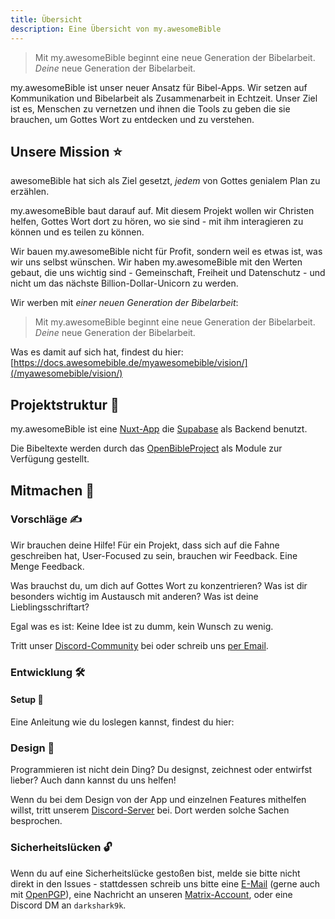 ```yaml
---
title: Übersicht
description: Eine Übersicht von my.awesomeBible
---
```


> Mit my.awesomeBible beginnt eine neue Generation der Bibelarbeit. *Deine* neue Generation der Bibelarbeit.

my.awesomeBible ist unser neuer Ansatz für Bibel-Apps.
Wir setzen auf Kommunikation und Bibelarbeit als Zusammenarbeit in Echtzeit.
Unser Ziel ist es, Menschen zu vernetzen und ihnen die Tools zu geben die sie brauchen, um Gottes Wort zu entdecken und zu verstehen.

## Unsere Mission ⭐
awesomeBible hat sich als Ziel gesetzt, *jedem* von Gottes genialem Plan zu erzählen.

my.awesomeBible baut darauf auf.
Mit diesem Projekt wollen wir Christen helfen, Gottes Wort dort zu hören, wo sie sind - mit ihm interagieren zu können und es teilen zu können.

Wir bauen my.awesomeBible nicht für Profit, sondern weil es etwas ist, was wir uns selbst wünschen.
Wir haben my.awesomeBible mit den Werten gebaut, die uns wichtig sind - Gemeinschaft, Freiheit und Datenschutz - und nicht um das nächste Billion-Dollar-Unicorn zu werden.

Wir werben mit *einer neuen Generation der Bibelarbeit*:

> Mit my.awesomeBible beginnt eine neue Generation der Bibelarbeit. *Deine* neue Generation der Bibelarbeit.

Was es damit auf sich hat, findest du hier: [https://docs.awesomebible.de/myawesomebible/vision/](/myawesomebible/vision/)


## Projektstruktur 🍃
my.awesomeBible ist eine [Nuxt-App](https://code.awesomebible.de/my.awesomebible-nuxt) die [Supabase](https://supabase.com) als Backend benutzt.

Die Bibeltexte werden durch das [OpenBibleProject](https://obp.awesomebible.de/de/) als Module zur Verfügung gestellt.

## Mitmachen 🦄
### Vorschläge ✍
Wir brauchen deine Hilfe!
Für ein Projekt, dass sich auf die Fahne geschreiben hat, User-Focused zu sein, brauchen wir Feedback. Eine Menge Feedback.

Was brauchst du, um dich auf Gottes Wort zu konzentrieren?
Was ist dir besonders wichtig im Austausch mit anderen?
Was ist deine Lieblingsschriftart?

Egal was es ist: Keine Idee ist zu dumm, kein Wunsch zu wenig.

Tritt unser [Discord-Community](https://chat.awesomebible.de) bei oder schreib uns [per Email](mailto:hey@awesomebible.de).

### Entwicklung 🛠
#### Setup 🚀
Eine Anleitung wie du loslegen kannst, findest du hier:
<LinkCard
	title="Setup der Entwicklungsumgebung"
	description="Einstieg in die Entwicklung auf my.awesomeBible"
	href="/myawesomebible/setup/"
/>

### Design 🍥
Programmieren ist nicht dein Ding? Du designst, zeichnest oder entwirfst lieber?
Auch dann kannst du uns helfen!

Wenn du bei dem Design von der App und einzelnen Features mithelfen willst, tritt unserem [Discord-Server](https://chat.awesomebible.de) bei. Dort werden solche Sachen besprochen.
### Sicherheitslücken 🔓

Wenn du auf eine Sicherheitslücke gestoßen bist, melde sie bitte nicht direkt in den Issues - stattdessen schreib uns bitte eine [E-Mail](mailto:hey@awesomebible.de) (gerne auch mit [OpenPGP](https://awesomebible.de/keys/hey@awesomebible.de-pub.asc)), eine Nachricht an unseren [Matrix-Account](https://matrix.to/#/@awesomebible:matrix.org), oder eine Discord DM an `darkshark9k`.

